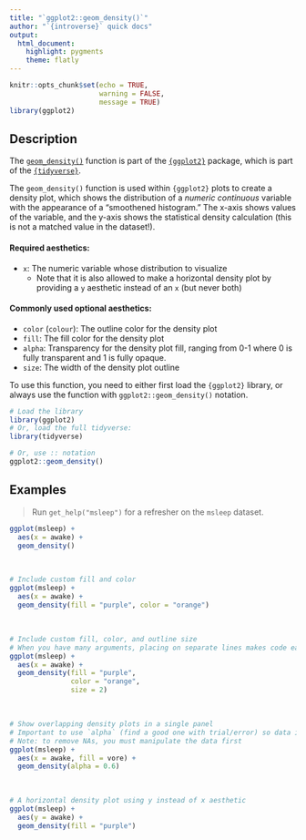 ```yaml
---
title: "`ggplot2::geom_density()`"
author: "`{introverse}` quick docs"
output: 
  html_document:
    highlight: pygments
    theme: flatly
---
```



```r
knitr::opts_chunk$set(echo = TRUE, 
                      warning = FALSE, 
                      message = TRUE)
library(ggplot2)
```


## Description

The [`geom_density()`](https://ggplot2.tidyverse.org/reference/geom_density.html) function is part of the [`{ggplot2}`](https://ggplot2.tidyverse.org/) package, which is part of the [`{tidyverse}`](https://www.tidyverse.org/).

The `geom_density()` function is used within `{ggplot2}` plots to create a density plot, which shows the distribution of a _numeric continuous_ variable with the appearance of a "smoothened histogram." The x-axis shows values of the variable, and the y-axis shows the statistical density calculation (this is not a matched value in the dataset!).

#### Required aesthetics:

+ `x`: The numeric variable whose distribution to visualize
  + Note that it is also allowed to make a horizontal density plot by providing a `y` aesthetic instead of an `x` (but never both)

#### Commonly used optional aesthetics:

+ `color` (`colour`): The outline color for the density plot
+ `fill`: The fill color for the density plot
+ `alpha`: Transparency for the density plot fill, ranging from 0-1 where 0 is fully transparent and 1 is fully opaque.
+ `size`: The width of the density plot outline


<!-- Add the following if the topic is a function that does NOT come with base R, and uncomment/fill in the subsequent multiline HTML comment: -->
To use this function, you need to either first load the `{ggplot2}` library, or always use the function with `ggplot2::geom_density()` notation.

```r
# Load the library
library(ggplot2)
# Or, load the full tidyverse:
library(tidyverse)

# Or, use :: notation
ggplot2::geom_density()
```



## Examples

> Run `get_help("msleep")` for a refresher on the `msleep` dataset.

```r
ggplot(msleep) + 
  aes(x = awake) + 
  geom_density()
```

<br>

```r
# Include custom fill and color
ggplot(msleep) + 
  aes(x = awake) + 
  geom_density(fill = "purple", color = "orange")
```

<br>


```r
# Include custom fill, color, and outline size
# When you have many arguments, placing on separate lines makes code easier to read and work with
ggplot(msleep) + 
  aes(x = awake) + 
  geom_density(fill = "purple", 
               color = "orange",
               size = 2)
```

<br>

```r
# Show overlapping density plots in a single panel
# Important to use `alpha` (find a good one with trial/error) so data is not hidden
# Note: to remove NAs, you must manipulate the data first
ggplot(msleep) + 
  aes(x = awake, fill = vore) + 
  geom_density(alpha = 0.6)
```


<br>

```r
# A horizontal density plot using y instead of x aesthetic
ggplot(msleep) + 
  aes(y = awake) + 
  geom_density(fill = "purple")
```
